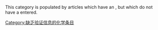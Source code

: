 {{hidden category}}{{empty category}}
This category is populated by articles which have an {{tl|Infobox drug}}, but which do not have a {{para|DrugBank}} entered.
[[Category:缺乏验证信息的化学条目|Category:缺乏验证信息的化学条目]]